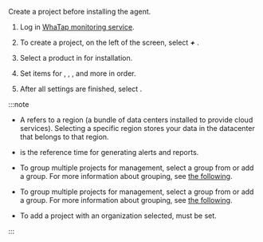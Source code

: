 Create a project before installing the agent.

1. Log in [WhaTap monitoring service](https://service.whatap.io).

2. To create a project, on the left of the screen, select **_+_** <Cmdname sid='BTN06696' className='uitext'/>.

3. Select a product in <Cmdname sid="TTL07073" className="uitext" /> for installation.

4. Set items for <Cmdname sid="project_name" className="uitext" />, <Cmdname sid="data_server_region" className="uitext" />, <Cmdname sid="project_time_zone" className="uitext" />, and more in order.

   <Xclude product='amazon-cloudwatch,amazon-ecs,azure,ncloud,oracle-cloud'>
   <ImgLang img='create-project-v2.png' desc=''/>
   </Xclude>

   <InDoc product='amazon-cloudwatch,amazon-ecs,azure,ncloud,oracle-cloud'>
   <ImgLang img='create-project-v2-cloud.png' desc=''/>
   </InDoc>

5. After all settings are finished, select <Cmdname sid="creating_a_project" className="uitext" />.

:::note

- A <Cmdname sid="data_server_region" className="uitext" /> refers to a region (a bundle of data centers installed to provide cloud services). Selecting a specific region stores your data in the datacenter that belongs to that region.

- <Cmdname sid="project_time_zone" className="uitext" /> is the reference time for generating alerts and reports.

<InDoc product='quick-guide'>

- To group multiple projects for management, select a group from <Cmdname sid="project_groups" className="uitext" /> or add a group. For more information about grouping, see [the following](project/group).

</InDoc>

<Xclude product='quick-guide'>

- To group multiple projects for management, select a group from <Cmdname sid="project_groups" className="uitext" /> or add a group. For more information about grouping, see [the following](../project/group).

</Xclude>

- To add a project with an organization selected, <Cmdname sid="group_of_organization" className="uitext" /> must be set.

:::
